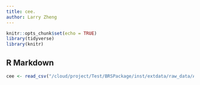 ```yaml
---
title: cee.
author: Larry Zheng
---
```


```r
knitr::opts_chunk$set(echo = TRUE)
library(tidyverse)
library(knitr)
```

## R Markdown



```r
cee <- read_csv("/cloud/project/Test/BRSPackage/inst/extdata/raw_data/ATLANTIC-BRS_CEE Metadata.csv")
```